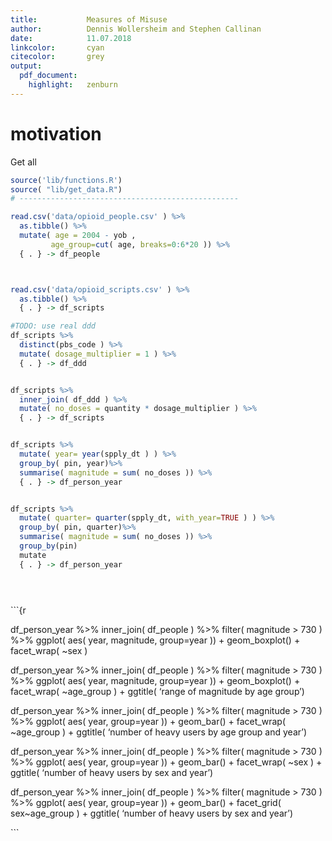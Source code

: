 ```yaml
---
title:           Measures of Misuse 
author:          Dennis Wollersheim and Stephen Callinan
date:            11.07.2018
linkcolor:       cyan
citecolor:       grey
output:
  pdf_document:
    highlight:   zenburn
---
```


\tableofcontents

# motivation 

Get all 

```r

source('lib/functions.R')
source( "lib/get_data.R")
# -------------------------------------------------

read.csv('data/opioid_people.csv' ) %>% 
  as.tibble() %>% 
  mutate( age = 2004 - yob , 
         age_group=cut( age, breaks=0:6*20 )) %>%
  { . } -> df_people



read.csv('data/opioid_scripts.csv' ) %>% 
  as.tibble() %>% 
  { . } -> df_scripts

#TODO: use real ddd
df_scripts %>%
  distinct(pbs_code ) %>%
  mutate( dosage_multiplier = 1 ) %>% 
  { . } -> df_ddd


df_scripts %>%
  inner_join( df_ddd ) %>%
  mutate( no_doses = quantity * dosage_multiplier ) %>% 
  { . } -> df_scripts


df_scripts %>%
  mutate( year= year(spply_dt ) ) %>%
  group_by( pin, year)%>%
  summarise( magnitude = sum( no_doses )) %>% 
  { . } -> df_person_year 


df_scripts %>%
  mutate( quarter= quarter(spply_dt, with_year=TRUE ) ) %>%
  group_by( pin, quarter)%>%
  summarise( magnitude = sum( no_doses )) %>% 
  group_by(pin) 
  mutate
  { . } -> df_person_year 





```



```{r



df_person_year %>%
  inner_join( df_people ) %>%
  filter( magnitude > 730 ) %>%
  ggplot( aes( year, magnitude, group=year )) + geom_boxplot() +
  facet_wrap( ~sex )


df_person_year %>%
  inner_join( df_people ) %>%
  filter( magnitude > 730 ) %>%
  ggplot( aes( year, magnitude, group=year )) + geom_boxplot() +
  facet_wrap( ~age_group ) + 
  ggtitle( 'range of magnitude by age group')


df_person_year %>%
  inner_join( df_people ) %>%
  filter( magnitude > 730 ) %>%
  ggplot( aes( year, group=year )) + geom_bar() +
  facet_wrap( ~age_group ) + 
  ggtitle( 'number of heavy users by age group and year')

df_person_year %>%
  inner_join( df_people ) %>%
  filter( magnitude > 730 ) %>%
  ggplot( aes( year, group=year )) + geom_bar() +
  facet_wrap( ~sex ) + 
  ggtitle( 'number of heavy users by sex and year')

df_person_year %>%
  inner_join( df_people ) %>%
  filter( magnitude > 730 ) %>%
  ggplot( aes( year, group=year )) + geom_bar() +
  facet_grid( sex~age_group ) + 
  ggtitle( 'number of heavy users by sex and year')

```


